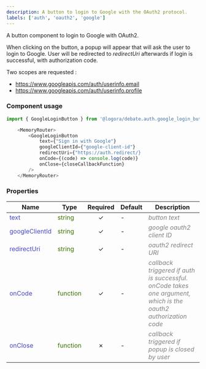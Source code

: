```yaml
---
description: A button to login to Google with the OAuth2 protocol.
labels: ['auth', 'oauth2', 'google']
---
```



A button component to login to Google with OAuth2.

When clicking on the button, a popup will appear that will ask the user to login to Google. User will be
redirected to _redirectUri_ afterwards if login is successful, with authorization code.

Two scopes are requested :
- https://www.googleapis.com/auth/userinfo.email 
- https://www.googleapis.com/auth/userinfo.profile

### Component usage

```js
import { GoogleLoginButton } from '@logora/debate.auth.google_login_button';
```

```js
    <MemoryRouter>
        <GoogleLoginButton 
            text={"Sign in with Google"}
            googleClientId={"google-client-id"}
            redirectUri={"https://auth.redirect/}
            onCode={(code) => console.log(code)}
            onClose={closeCallbackFunction}
        />
    </MemoryRouter>
```

### Properties
| **Name**      | **Type** | **Required** | **Default** | **Description** |
| ----------- | ----------- | :-----------: | ----------- | ----------- |
| <font color='#4646c6'>text</font> | <font color="#397300">string</font> | &check; | - | <font color="grey">*button text*</font> |
| <font color='#4646c6'>googleClientId</font> | <font color="#397300">string</font> | &check; | - | <font color="grey">*google oauth2 client ID*</font> |
| <font color='#4646c6'>redirectUri</font> | <font color="#397300">string</font> | &check; | - | <font color="grey">*oauth2 redirect URI*</font> |
| <font color='#4646c6'>onCode</font> | <font color="#397300">function</font> | &check; | - | <font color="grey">*callback triggered if auth is successful. onCode takes one argument, which is the oauth2 authorization code*</font> |
| <font color='#4646c6'>onClose</font> | <font color="#397300">function</font> | &cross; | - | <font color="grey">*callback triggered if popup is closed by user*</font> |